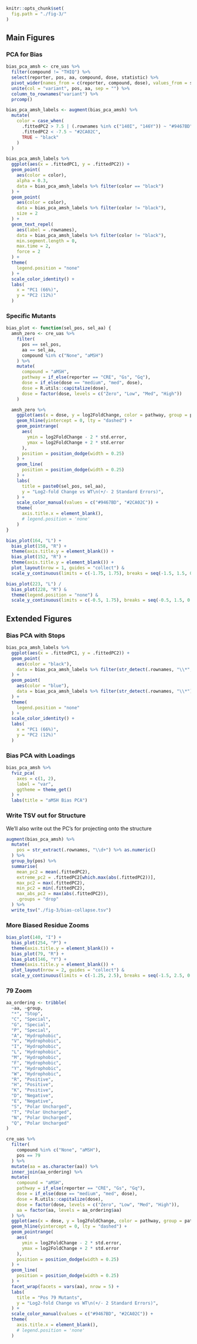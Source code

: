 ```r
knitr::opts_chunk$set(
  fig.path = "./fig-3/"
)
```

## Main Figures

### PCA for Bias

```r
bias_pca_amsh <- cre_uas %>%
  filter(compound != "THIQ") %>%
  select(reporter, pos, aa, compound, dose, statistic) %>%
  pivot_wider(names_from = c(reporter, compound, dose), values_from = statistic) %>%
  unite(col = "variant", pos, aa, sep = "") %>%
  column_to_rownames("variant") %>%
  prcomp()

bias_pca_amsh_labels <- augment(bias_pca_amsh) %>%
  mutate(
    color = case_when(
      .fittedPC2 > 7.5 | (.rownames %in% c("140I", "146Y")) ~ "#9467BD",
      .fittedPC2 < -7.5 ~ "#2CA02C",
      TRUE ~ "black"
    )
  )

bias_pca_amsh_labels %>%
  ggplot(aes(x = .fittedPC1, y = .fittedPC2)) +
  geom_point(
    aes(color = color),
    alpha = 0.3,
    data = bias_pca_amsh_labels %>% filter(color == "black")
  ) +
  geom_point(
    aes(color = color),
    data = bias_pca_amsh_labels %>% filter(color != "black"),
    size = 2
  ) +
  geom_text_repel(
    aes(label = .rownames),
    data = bias_pca_amsh_labels %>% filter(color != "black"),
    min.segment.length = 0,
    max.time = 2,
    force = 2
  ) +
  theme(
    legend.position = "none"
  ) +
  scale_color_identity() +
  labs(
    x = "PC1 (66%)",
    y = "PC2 (12%)"
  )
```

### Specific Mutants

```r
bias_plot <- function(sel_pos, sel_aa) {
  amsh_zero <- cre_uas %>%
    filter(
      pos == sel_pos,
      aa == sel_aa,
      compound %in% c("None", "aMSH")
    ) %>%
    mutate(
      compound = "aMSH",
      pathway = if_else(reporter == "CRE", "Gs", "Gq"),
      dose = if_else(dose == "medium", "med", dose),
      dose = R.utils::capitalize(dose),
      dose = factor(dose, levels = c("Zero", "Low", "Med", "High"))
    )

  amsh_zero %>%
    ggplot(aes(x = dose, y = log2FoldChange, color = pathway, group = pathway)) +
    geom_hline(yintercept = 0, lty = "dashed") +
    geom_pointrange(
      aes(
        ymin = log2FoldChange - 2 * std.error,
        ymax = log2FoldChange + 2 * std.error
      ),
      position = position_dodge(width = 0.25)
    ) +
    geom_line(
      position = position_dodge(width = 0.25)
    ) +
    labs(
      title = paste0(sel_pos, sel_aa),
      y = "Log2-fold Change vs WT\n(+/- 2 Standard Errors)",
    ) +
    scale_color_manual(values = c("#9467BD", "#2CA02C")) +
    theme(
      axis.title.x = element_blank(),
      # legend.position = 'none'
    )
}

bias_plot(164, "L") +
  bias_plot(158, "R") +
  theme(axis.title.y = element_blank()) +
  bias_plot(152, "R") +
  theme(axis.title.y = element_blank()) +
  plot_layout(nrow = 1, guides = "collect") &
  scale_y_continuous(limits = c(-1.75, 1.75), breaks = seq(-1.5, 1.5, 0.5))
```

```r
bias_plot(223, "L") /
  bias_plot(228, "R") &
  theme(legend.position = "none") &
  scale_y_continuous(limits = c(-0.5, 1.75), breaks = seq(-0.5, 1.5, 0.5))
```

## Extended Figures

### Bias PCA with Stops

```r
bias_pca_amsh_labels %>%
  ggplot(aes(x = .fittedPC1, y = .fittedPC2)) +
  geom_point(
    aes(color = "black"),
    data = bias_pca_amsh_labels %>% filter(str_detect(.rownames, "\\*", negate = TRUE))
  ) +
  geom_point(
    aes(color = "blue"),
    data = bias_pca_amsh_labels %>% filter(str_detect(.rownames, "\\*"))
  ) +
  theme(
    legend.position = "none"
  ) +
  scale_color_identity() +
  labs(
    x = "PC1 (66%)",
    y = "PC2 (12%)"
  )
```

### Bias PCA with Loadings

```r
bias_pca_amsh %>%
  fviz_pca(
    axes = c(1, 2),
    label = "var",
    ggtheme = theme_get()
  ) +
  labs(title = "aMSH Bias PCA")
```

### Write TSV out for Structure

We'll also write out the PC's for projecting onto the structure

```r
augment(bias_pca_amsh) %>%
  mutate(
    pos = str_extract(.rownames, "\\d+") %>% as.numeric()
  ) %>%
  group_by(pos) %>%
  summarise(
    mean_pc2 = mean(.fittedPC2),
    extreme_pc2 = .fittedPC2[which.max(abs(.fittedPC2))],
    max_pc2 = max(.fittedPC2),
    min_pc2 = min(.fittedPC2),
    max_abs_pc2 = max(abs(.fittedPC2)),
    .groups = "drop"
  ) %>%
  write_tsv("./fig-3/bias-collapse.tsv")
```

### More Biased Residue Zooms

```r
bias_plot(140, "I") +
  bias_plot(254, "P") +
  theme(axis.title.y = element_blank()) +
  bias_plot(79, "R") +
  bias_plot(146, "Y") +
  theme(axis.title.y = element_blank()) +
  plot_layout(nrow = 2, guides = "collect") &
  scale_y_continuous(limits = c(-1.25, 2.5), breaks = seq(-1.5, 2.5, 0.5))
```

### 79 Zoom

```r
aa_ordering <- tribble(
  ~aa, ~group,
  "*", "Stop",
  "C", "Special",
  "G", "Special",
  "P", "Special",
  "A", "Hydrophobic",
  "V", "Hydrophobic",
  "I", "Hydrophobic",
  "L", "Hydrophobic",
  "M", "Hydrophobic",
  "F", "Hydrophobic",
  "Y", "Hydrophobic",
  "W", "Hydrophobic",
  "R", "Positive",
  "H", "Positive",
  "K", "Positive",
  "D", "Negative",
  "E", "Negative",
  "S", "Polar Uncharged",
  "T", "Polar Uncharged",
  "N", "Polar Uncharged",
  "Q", "Polar Uncharged"
)

cre_uas %>%
  filter(
    compound %in% c("None", "aMSH"),
    pos == 79
  ) %>%
  mutate(aa = as.character(aa)) %>%
  inner_join(aa_ordering) %>%
  mutate(
    compound = "aMSH",
    pathway = if_else(reporter == "CRE", "Gs", "Gq"),
    dose = if_else(dose == "medium", "med", dose),
    dose = R.utils::capitalize(dose),
    dose = factor(dose, levels = c("Zero", "Low", "Med", "High")),
    aa = factor(aa, levels = aa_ordering$aa)
  ) %>%
  ggplot(aes(x = dose, y = log2FoldChange, color = pathway, group = pathway)) +
  geom_hline(yintercept = 0, lty = "dashed") +
  geom_pointrange(
    aes(
      ymin = log2FoldChange - 2 * std.error,
      ymax = log2FoldChange + 2 * std.error
    ),
    position = position_dodge(width = 0.25)
  ) +
  geom_line(
    position = position_dodge(width = 0.25)
  ) +
  facet_wrap(facets = vars(aa), nrow = 5) +
  labs(
    title = "Pos 79 Mutants",
    y = "Log2-fold Change vs WT\n(+/- 2 Standard Errors)",
  ) +
  scale_color_manual(values = c("#9467BD", "#2CA02C")) +
  theme(
    axis.title.x = element_blank(),
    # legend.position = 'none'
  )
```
